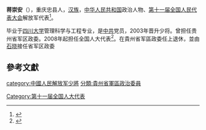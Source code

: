 '''蒋崇安'''（{{bd|1948年||}}），重庆忠县人，[[汉族|汉族]]，[[中华人民共和国|中华人民共和国]]政治人物、[[第十一届全国人民代表大会|第十一届全国人民代表大会]]解放军代表<ref>{{cite web|author=新华网|title=第十一届全国人大代表|url=http://news.xinhuanet.com/ziliao/2008-03/03/content_7708230.htm?node=36628|publisher=新华网|accessdate=2014-01-07|archive-date=2014-01-10|archive-url=https://web.archive.org/web/20140110211415/http://news.xinhuanet.com/ziliao/2008-03/03/content_7708230.htm?node=36628|dead-url=no}}</ref>。

毕业于[[四川大学|四川大学]]管理科学与工程专业，是[[中共|中共]]党员，2003年晋升少将。曾担任贵州省军区政委。2008年起担任全国人大代表<ref>{{cite news|title=全国人大代表信息-蒋崇安|url= http://210.82.31.1:8084/delegate/viewDelegate.action?dbid=112959|accessdate=2013-04-05|newspaper=全国人大网|archive-url=https://web.archive.org/web/20140527214920/http://www.npc.gov.cn/delegate/viewDelegate.action?dbid=112959|archive-date=2014-05-27|dead-url=yes}}</ref>。在貴州省军區政委任上退休，並由[[石晓|石晓]]接任省军区政委

==參考文獻==
{{reflist}}
[[Category:第十一届全国人大代表|Category:第十一届全国人大代表]]
[[category:中國人民解放军少將|category:中國人民解放军少將]]
[[分類:貴州省軍區政治委員|分類:貴州省軍區政治委員]]